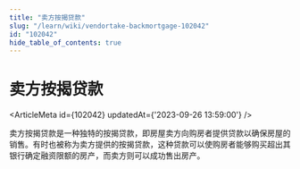 ```yaml
---
title: "卖方按揭贷款"
slug: "/learn/wiki/vendortake-backmortgage-102042"
id: "102042"
hide_table_of_contents: true
---
```



# 卖方按揭贷款

<ArticleMeta id={102042} updatedAt={'2023-09-26 13:59:00'} />
<div className='border-solid border-b border-t-0 my-4 border-[var(--ifm-color-gray-300)]' />

卖方按揭贷款是一种独特的按揭贷款，即房屋卖方向购房者提供贷款以确保房屋的销售。有时也被称为卖方提供的按揭贷款，这种贷款可以使购房者能够购买超出其银行确定融资限额的房产，而卖方则可以成功售出房产。
